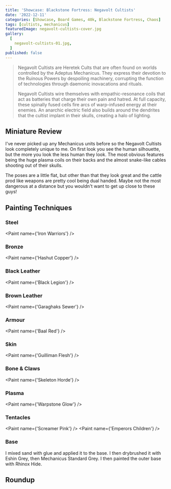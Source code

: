 ```yaml
---
title: 'Showcase: Blackstone Fortress: Negavolt Cultists'
date: '2022-12-11'
categories: [Showcase, Board Games, 40k, Blackstone Fortress, Chaos]
tags: [cultists, mechanicus]
featuredImage: negavolt-cultists-cover.jpg
gallery:
  [
    negavolt-cultists-01.jpg,
  ]
published: false
---
```


> Negavolt Cultists are Heretek Cults that are often found on worlds controlled by the Adeptus Mechanicus.
> They express their devotion to the Ruinous Powers by despoiling machinery, corrupting the function of technologies
> through daemonic inovacations and rituals.
>
> Negavolt Cultists wire themselves with empathic-resonance coils that act as batteries that charge their own pain and
> hatred. At full capacity, these spinally fused cells fire arcs of warp-infused energy at their enemies. An anarchic
> electric field also builds around the dendrites that the cultist implant in their skulls, creating a halo of lighting.

## Miniature Review

I've never picked up any Mechanicus units before so the Negavolt Cultists look completely unique to me. On first look
you see the human silhouette, but the more you look the less human they look. The most obvious features being the huge
plasma coils on their backs and the almost snake-like cables shooting out of their skulls.

The poses are a little flat, but other than that they look great and the cattle prod like weapons are pretty cool
being dual handed. Maybe not the most dangerous at a distance but you wouldn't want to get up close to these guys!

## Painting Techniques

### Steel
<Paint name={'Iron Warriors'} />

### Bronze
<Paint name={'Hashut Copper'} />

### Black Leather
<Paint name={'Black Legion'} />

### Brown Leather
<Paint name={'Garaghaks Sewer'} />

### Armour
<Paint name={'Baal Red'} />

### Skin
<Paint name={'Guilliman Flesh'} />

### Bone & Claws
<Paint name={'Skeleton Horde'} />

### Plasma
<Paint name={'Warpstone Glow'} />

### Tentacles
<Paint name={'Screamer Pink'} />
<Paint name={'Emperors Children'} />

### Base

I mixed sand with glue and applied it to the base. I then drybrushed it with Eshin Grey, then Mechanicus Standard Grey.
I then painted the outer base with Rhinox Hide.

## Roundup

